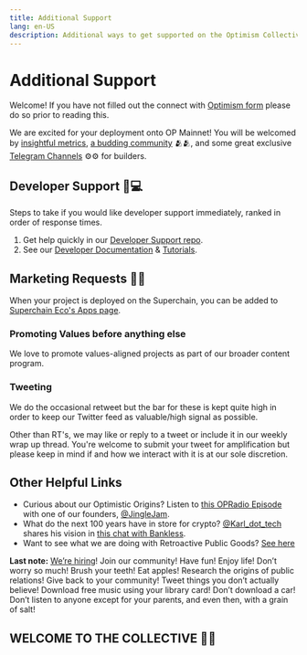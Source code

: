 ```yaml
---
title: Additional Support
lang: en-US
description: Additional ways to get supported on the Optimism Collective.
---
```


# Additional Support

Welcome! If you have not filled out the connect with [Optimism form](https://share.hsforms.com/1yENj8CV9TzGYBASD0JC8_gqoshb) please do so prior to reading this.

We are excited for your deployment onto OP Mainnet!
You will be welcomed by [insightful metrics](https://dune.com/optimismfnd/Optimism), [a budding community](https://discord.gg/optimism) 🫂🫂, and some great exclusive [Telegram Channels](https://t.me/+Cb7q0a1YqItkZTRk) ⚙️⚙️ for builders.

## Developer Support 🙋💻

Steps to take if you would like developer support immediately, ranked in order of response times. 

1. Get help quickly in our [Developer Support repo](https://github.com/ethereum-optimism/developers/discussions).
1. See our [Developer Documentation](https://docs.optimism.io) & [Tutorials](https://github.com/ethereum-optimism/optimism-tutorial).

## Marketing Requests 🦸🦸

When your project is deployed on the Superchain, you can be added to [Superchain Eco's Apps page](https://www.superchain.eco/projects).

### Promoting Values before anything else

We love to promote values-aligned projects as part of our broader content program.

### Tweeting

We do the occasional retweet but the bar for these is kept quite high in order to keep our Twitter feed as valuable/high signal as possible. 

Other than RT's, we may like or reply to a tweet or include it in our weekly wrap up thread. 
You're welcome to submit your tweet for amplification but please keep in mind if and how we interact with it is at our sole discretion.
 
## Other Helpful Links

* Curious about our Optimistic Origins? Listen to [this OPRadio Episode](https://twitter.com/optimismFND/status/1585015947626426368) with one of our founders, [@JingleJam](https://twitter.com/jinglejamOP).
* What do the next 100 years have in store for crypto? [@Karl_dot_tech](https://twitter.com/karl_dot_tech) shares his vision in [this chat with Bankless](https://www.youtube.com/watch?v=60F2wtjZO5M).
* Want to see what we are doing with Retroactive Public Goods? [See here](/citizens-house/how-retro-funding-works)

**Last note:** [We’re hiring](https://jobs.optimism.io)! 
Join our community! 
Have fun! 
Enjoy life! 
Don’t worry so much! 
Brush your teeth! 
Eat apples! 
Research the origins of public relations! 
Give back to your community! 
Tweet things you don’t actually believe! 
Download free music using your library card! 
Don’t download a car! 
Don’t listen to anyone except for your parents, and even then, with a grain of salt!
 
## WELCOME TO THE COLLECTIVE 🔴✨
 

